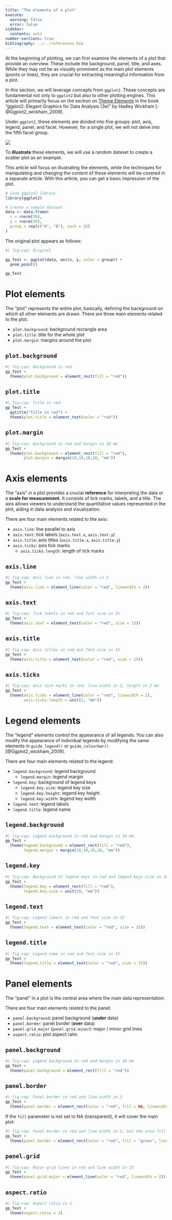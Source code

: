 ```yaml
---
title: "The elements of a plot"
execute:
  warning: false
  error: false
sidebar:
  contents: auto
number-sections: true
bibliography: ../../references.bib
---
```


At the beginning of plotting, we can first examine the elements of a plot that provide an overview. These include the background, panel, title, and axes. While they may not be as visually prominent as the main plot elements (points or lines), they are crucial for extracting meaningful information from a plot.

In this section, we will leverage concepts from `ggplot2`. These concepts are fundamental not only to `ggplot2` but also to other plotting engines. This article will primarily focus on the section on [Theme Elements](https://ggplot2-book.org/themes#sec-theme-elements) in the book "ggplot2: Elegant Graphics for Data Analysis (3e)" by Hadley Wickham [-@Ggplot2_wickham_2009].

Under `ggplot2`, these elements are divided into five groups: plot, axis, legend, panel, and facet. However, for a single plot, we will not delve into the fifth facet group.

![](../images/visual_plotElements.svg)

To **illustrate** these elements, we will use a random dataset to create a scatter plot as an example.

::: {.callout-important}
This article will focus on illustrating the elements, while the techniques for manipulating and changing the content of these elements will be covered in a separate article. With this article, you can get a basic impression of the plot.
:::



```r
# Load ggplot2 library
library(ggplot2)

# Create a sample dataset
data <- data.frame(
  x = rnorm(50),
  y = rnorm(50),
  group = rep(c("A", "B"), each = 25)
)

```

The original plot appears as follows:

```r
#| fig-cap: Original

gp_Test <- ggplot(data, aes(x, y, color = group)) +
  geom_point()

gp_Test
```



# Plot elements

The "plot" represents the entire plot, basically, defining the background on which all other elements are drawn. There are three main elements related to the plot:

- `plot.background`: background rectangle area
- `plot.title`: title for the whole plot
- `plot.margin`: margins around the plot


::: {.panel-tabset}

## `plot.background`

```r
#| fig-cap: Background in red
gp_Test + 
  theme(plot.background = element_rect(fill = "red"))

```

## `plot.title`

```r
#| fig-cap: Title in red
gp_Test + 
  ggtitle("Title in red") +
  theme(plot.title = element_text(color = "red"))

```


## `plot.margin`

```r
#| fig-cap: Background in red and margin in 10 mm
gp_Test + 
  theme(plot.background = element_rect(fill = "red"),
        plot.margin = margin(10,10,10,10, "mm"))

```

:::







# Axis elements

The "axis" in a plot provides a crucial **reference** for interpreting the data or a **scale for measurement**. It consists of tick marks, labels, and a title. The axis allows viewers to understand the quantitative values represented in the plot, aiding in data analysis and visualization. 

There are four main elements related to the axis:

- `axis.line`: line parallel to axis
- `axis.text`: tick labels (`axis.text.x`, `axis.text.y`)
- `axis.title`: axis titles (`axis.title.x`, `axis.title.y`)
- `axis.ticks`: axis tick marks
  - `axis.ticks.length`: length of tick marks


::: {.panel-tabset}

## `axis.line`

```r
#| fig-cap: Axis line in red, line width in 2
gp_Test + 
  theme(axis.line = element_line(color = "red", linewidth = 2))

```

## `axis.text`

```r
#| fig-cap: Tick labels in red and font size in 15
gp_Test + 
  theme(axis.text = element_text(color = "red", size = 15))

```

## `axis.title`

```r
#| fig-cap: Axis titles in red and font size in 15
gp_Test + 
  theme(axis.title = element_text(color = "red", size = 15))

```

## `axis.ticks`

```r
#| fig-cap: Axis tick marks in red, line width in 2, length in 2 mm
gp_Test + 
  theme(axis.ticks = element_line(color = "red", linewidth = 2),
        axis.ticks.length = unit(2, "mm"))

```

:::



# Legend elements

The "legend" elements control the appearance of all legends. You can also modify the appearance of individual legends by modifying the same elements in `guide_legend()` or `guide_colourbar()` [@Ggplot2_wickham_2009]. 

There are four main elements related to the legend:

- `legend.background`: legend background 
  - `legend.margin`: legend margin
- `legend.key`: background of legend keys
  - `legend.key.size`: legend key size 
  - `legend.key.height`: legend key height
  - `legend.key.width`: legend key width
- `legend.text`: legend labels
- `legend.title`: legend name

::: {.panel-tabset}

## `legend.background`

```r
#| fig-cap: Legend background in red and margin in 10 mm
gp_Test + 
  theme(legend.background = element_rect(fill = "red"),
        legend.margin = margin(10,10,10,10, "mm"))

```

## `legend.key`

```r
#| fig-cap: Background of legend keys in red and legend keys size in 10 mm
gp_Test + 
  theme(legend.key = element_rect(fill = "red"),
        legend.key.size = unit(10, "mm"))

```

## `legend.text`

```r
#| fig-cap: Legend labels in red and font size in 15
gp_Test + 
  theme(legend.text = element_text(color = "red", size = 15))

```

## `legend.title`

```r
#| fig-cap: Legend name in red and font size in 15
gp_Test + 
  theme(legend.title = element_text(color = "red", size = 15))

```

:::




# Panel elements

The "panel" in a plot is the central area where the main data representation.

There are four main elements related to the panel:

- `panel.background`: panel background (**under** data)
- `panel.border`: panel border (**over** data)
- `panel.grid.major` (`panel.grid.minor`): major / minor grid lines
- `aspect.ratio`: plot aspect ratio



::: {.panel-tabset}

## `panel.background`

```r
#| fig-cap: Legend background in red and margin in 10 mm
gp_Test + 
  theme(panel.background = element_rect(fill = "red"))

```

## `panel.border`

```r
#| fig-cap: Panel border in red and line width in 2
gp_Test + 
  theme(panel.border = element_rect(color = "red", fill = NA, linewidth = 2))

```

If the `fill` parameter is not set to NA (transparent), it will cover the main plot:

```r
#| fig-cap: Panel border in red and line width in 2, but the area fill in green
gp_Test + 
  theme(panel.border = element_rect(color = "red", fill = "green", linewidth = 2))

```

## `panel.grid`

```r
#| fig-cap: Major grid lines in red and line width in 15
gp_Test + 
  theme(panel.grid.major = element_line(color = "red", linewidth = 2))

```

## `aspect.ratio`

```r
#| fig-cap: Aspect ratio in 1
gp_Test + 
  theme(aspect.ratio = 2)

```

:::




















